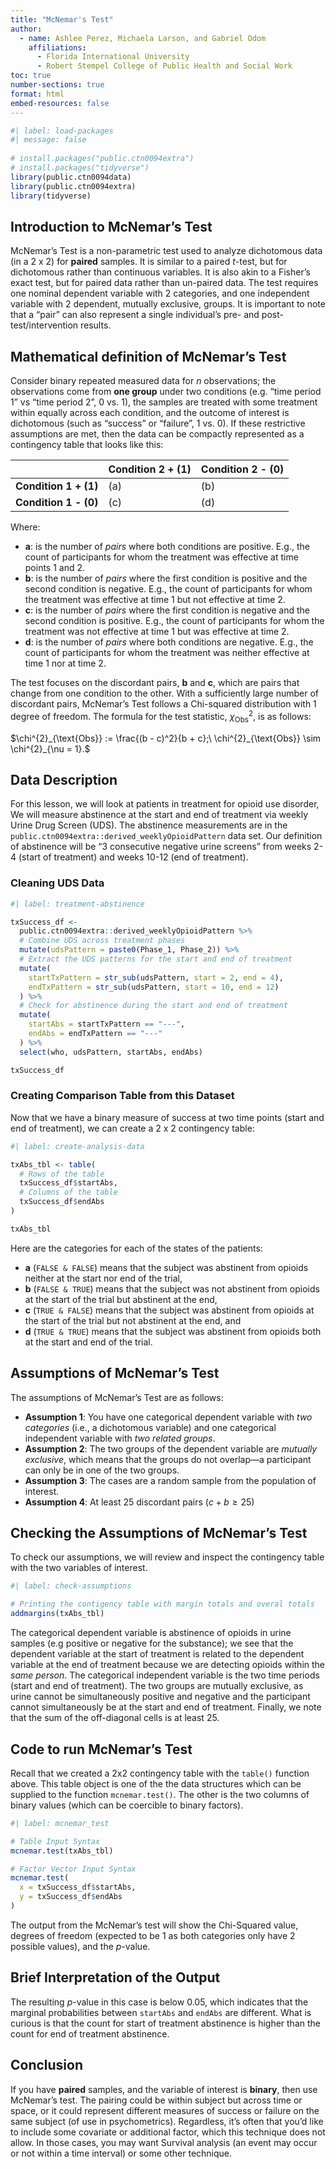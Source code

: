 ```yaml
---
title: "McNemar's Test"
author:
  - name: Ashlee Perez, Michaela Larson, and Gabriel Odom
    affiliations:
      - Florida International University
      - Robert Stempel College of Public Health and Social Work
toc: true
number-sections: true
format: html
embed-resources: false
---
```


```r
#| label: load-packages
#| message: false
 
# install.packages("public.ctn0094extra")
# install.packages("tidyverse")
library(public.ctn0094data)
library(public.ctn0094extra)
library(tidyverse)
```



## Introduction to McNemar's Test

McNemar's Test is a non-parametric test used to analyze dichotomous data (in a 2 x 2) for **paired** samples. It is similar to a paired $t$-test, but for dichotomous rather than continuous variables. It is also akin to a Fisher's exact test, but for paired data rather than un-paired data. The test requires one nominal dependent variable with 2 categories, and one independent variable with 2 dependent, mutually exclusive, groups. It is important to note that a "pair" can also represent a single individual's pre- and post-test/intervention results.



## Mathematical definition of McNemar's Test

Consider binary repeated measured data for $n$ observations; the observations come from **one group** under two conditions (e.g. "time period 1" vs "time period 2", 0 vs. 1), the samples are treated with some treatment within equally across each condition, and the outcome of interest is dichotomous (such as "success" or "failure", 1 vs. 0). If these restrictive assumptions are met, then the data can be compactly represented as a contingency table that looks like this:


|                       | Condition 2 + (1) | Condition 2 - (0) |
|-----------------------|-------------------|-------------------|
| **Condition 1 + (1)** | \(a\)             | \(b\)             |
| **Condition 1 - (0)** | \(c\)             | \(d\)             |


Where:

- **a**: is the number of *pairs* where both conditions are positive. E.g., the count of participants for whom the treatment was effective at time points 1 and 2.
- **b**: is the number of *pairs* where the first condition is positive and the second condition is negative. E.g., the count of participants for whom the treatment was effective at time 1 but not effective at time 2.
- **c**: is the number of *pairs* where the first condition is negative and the second condition is positive. E.g., the count of participants for whom the treatment was not effective at time 1 but was effective at time 2.
- **d**: is the number of *pairs* where both conditions are negative. E.g., the count of participants for whom the treatment was neither effective at time 1 nor at time 2.

The test focuses on the discordant pairs, **b** and **c**, which are pairs that change from one condition to the other. With a sufficiently large number of discordant pairs, McNemar's Test follows a Chi-squared distribution with 1 degree of freedom. The formula for the test statistic, $\chi^{2}_{\text{Obs}}$, is as follows:

$\chi^{2}_{\text{Obs}} := \frac{(b - c)^2}{b + c};\ \chi^{2}_{\text{Obs}} \sim \chi^{2}_{\nu = 1}.$



## Data Description
For this lesson, we will look at patients in treatment for opioid use disorder, We will measure abstinence at the start and end of treatment via weekly Urine Drug Screen (UDS). The abstinence measurements are in the `public.ctn0094extra::derived_weeklyOpioidPattern` data set. Our definition of abstinence will be "3 consecutive negative urine screens" from weeks 2-4 (start of treatment) and weeks 10-12 (end of treatment).

### Cleaning UDS Data
```r
#| label: treatment-abstinence

txSuccess_df <- 
  public.ctn0094extra::derived_weeklyOpioidPattern %>% 
  # Combine UDS across treatment phases
  mutate(udsPattern = paste0(Phase_1, Phase_2)) %>% 
  # Extract the UDS patterns for the start and end of treatment
  mutate(
    startTxPattern = str_sub(udsPattern, start = 2, end = 4),
    endTxPattern = str_sub(udsPattern, start = 10, end = 12)
  ) %>% 
  # Check for abstinence during the start and end of treatment
  mutate(
    startAbs = startTxPattern == "---",
    endAbs = endTxPattern == "---"
  ) %>% 
  select(who, udsPattern, startAbs, endAbs) 

txSuccess_df
```


### Creating Comparison Table from this Dataset
Now that we have a binary measure of success at two time points (start and end of treatment), we can create a 2 x 2 contingency table:
```r
#| label: create-analysis-data

txAbs_tbl <- table(
  # Rows of the table
  txSuccess_df$startAbs,
  # Columns of the table
  txSuccess_df$endAbs
)

txAbs_tbl
```

Here are the categories for each of the states of the patients:

- **a** (`FALSE & FALSE`) means that the subject was abstinent from opioids neither at the start nor end of the trial,
- **b** (`FALSE & TRUE`) means that the subject was not abstinent from opioids at the start of the trial but abstinent at the end,
- **c** (`TRUE & FALSE`) means that the subject was abstinent from opioids at the start of the trial but not abstinent at the end, and
- **d** (`TRUE & TRUE`) means that the subject was abstinent from opioids both at the start and end of the trial.


## Assumptions of McNemar's Test

The assumptions of McNemar's Test are as follows:

+ **Assumption 1**: You have one categorical dependent variable with *two categories* (i.e., a dichotomous variable) and one categorical independent variable with *two related groups*.
+ **Assumption 2**: The two groups of the dependent variable are *mutually exclusive*, which means that the groups do not overlap---a participant can only be in one of the two groups.
+ **Assumption 3**: The cases are a random sample from the population of interest.
+ **Assumption 4**: At least 25 discordant pairs ($c + b \geq 25$)



## Checking the Assumptions of McNemar's Test

To check our assumptions, we will review and inspect the contingency table with the two variables of interest.

```r
#| label: check-assumptions

# Printing the contigency table with margin totals and overal totals
addmargins(txAbs_tbl)
```

The categorical dependent variable is abstinence of opioids in urine samples (e.g positive or negative for the substance); we see that the dependent variable at the start of treatment is related to the dependent variable at the end of treatment because we are detecting opioids within the *same person*. The categorical independent variable is the two time periods (start and end of treatment). The two groups are mutually exclusive, as urine cannot be simultaneously positive and negative and the participant cannot simultaneously be at the start and end of treatment. Finally, we note that the sum of the off-diagonal cells is at least 25.



## Code to run McNemar's Test
Recall that we created a 2x2 contingency table with the `table()` function above. This table object is one of the the data structures which can be supplied to the function `mcnemar.test()`. The other is the two columns of binary values (which can be coercible to binary factors).
```r
#| label: mcnemar_test

# Table Input Syntax
mcnemar.test(txAbs_tbl)

# Factor Vector Input Syntax
mcnemar.test(
  x = txSuccess_df$startAbs,
  y = txSuccess_df$endAbs
)
```

The output from the McNemar's test will show the Chi-Squared value, degrees of freedom (expected to be 1 as both categories only have 2 possible values), and the $p$-value.



## Brief Interpretation of the Output

The resulting $p$-value in this case is below 0.05, which indicates that the marginal probabilities between `startAbs` and `endAbs` are different. What is curious is that the count for start of treatment abstinence is higher than the count for end of treatment abstinence.



## Conclusion
If you have **paired** samples, and the variable of interest is **binary**, then use McNemar's test. The pairing could be within subject but across time or space, or it could represent different measures of success or failure on the same subject (of use in psychometrics). Regardless, it's often that you'd like to include some covariate or additional factor, which this technique does not allow. In those cases, you may want Survival analysis (an event may occur or not within a time interval) or some other technique.
